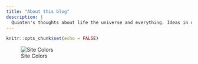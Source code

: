 ```yaml
---
title: "About this blog"
description: |
  Quinten's thoughts about life the universe and everything. Ideas in development, not for commercial use. 
---
```


```r
knitr::opts_chunk$set(echo = FALSE)
```

![Site Colors](AdobeColor-Architecture.jpeg)